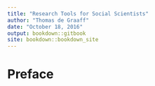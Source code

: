 ```yaml
---
title: "Research Tools for Social Scientists"
author: "Thomas de Graaff"
date: "October 18, 2016"
output: bookdown::gitbook
site: bookdown::bookdown_site
---
```


# Preface 

